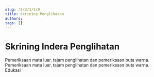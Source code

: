 ```yaml
---
slug: /2/3/1/1/9
title: Skrining Penglihatan
authors: 
tags: []
---
```



# Skrining Indera Penglihatan

<Tabs>
<TabItem value='puskesmas' label='Puskesmas'>
Pemeriksaan mata luar, tajam penglihatan dan pemeriksaan buta warna.
</TabItem>
<TabItem value='pustu' label='Pustu'>
Pemeriksaan mata luar, tajam penglihatan dan pemeriksaan buta warna.
</TabItem>
<TabItem value='rumah' label='Kunjungan Rumah'>
Edukasi
</TabItem>
</Tabs>
